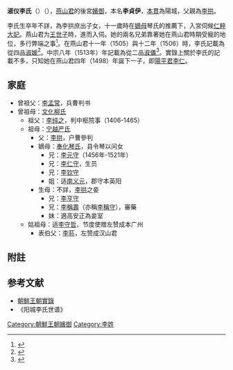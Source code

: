 '''淑仪李氏'''（'''{{lang|ko|이정이}}'''）（{{bd|15世纪|？|？|}}），[[燕山君|燕山君]]的後宮[[嬪御|嬪御]]，本名'''李貞伊'''，[[本貫|本貫]]為陽城，父親為[[李拱|李拱]]。

李氏生卒年不詳，為李拱庶出子女，十一歲時在[[嫡母|嫡母]]琴氏的推薦下，入宮伺候[[仁粹大妃|仁粹大妃]]。燕山君为[[王世子|王世子]]時，進而入伺。她的兩名兄弟靠著她在燕山君時期受寵的地位，多行弊端之事<ref>{{Cite web |url=http://sillok.history.go.kr/inspection/insp_king.jsp?tid=wka&pos=0&tabid=w&mTree=0&inResult=0&indextype=1&keyword=%E8%B2%9E%E4%BC%8A |title=中宗實錄16卷,7年（1512）8月7日記錄1번째기사 |access-date=2014-05-22 |archive-date=2014-05-22 |archive-url=https://web.archive.org/web/20140522212853/http://sillok.history.go.kr/inspection/insp_king.jsp?tid=wka&pos=0&tabid=w&mTree=0&inResult=0&indextype=1&keyword=%E8%B2%9E%E4%BC%8A |dead-url=no }}</ref>。在燕山君十一年（1505）與十二年（1506）時，李氏記載為從四品[[淑媛|淑媛]]<ref>{{Cite web |url=http://sillok.history.go.kr/inspection/insp_king.jsp?tid=wja&pos=0&mTree=0&inResult=0&indextype=1&keyword=%E6%9D%8E%E6%B7%91%E5%AA%9B |title=燕山君日記59卷,11年（1505） 9月19日記錄1 |access-date=2014-05-22 |archive-date=2014-05-22 |archive-url=https://web.archive.org/web/20140522195846/http://sillok.history.go.kr/inspection/insp_king.jsp?tid=wja&pos=0&mTree=0&inResult=0&indextype=1&keyword=%E6%9D%8E%E6%B7%91%E5%AA%9B |dead-url=no }}</ref>。中宗八年（1513年）年記載為從二品[[淑儀|淑儀]]<ref>{{Cite web |url=http://sillok.history.go.kr/inspection/insp_king.jsp?tid=wka&pos=0&tabid=w&mTree=0&inResult=0&indextype=1&keyword=%E6%9D%8E%E6%B7%91%E5%84%80 |title=中宗實錄17卷,8年（1513）1月7日記錄3 |access-date=2014-05-22 |archive-date=2014-05-22 |archive-url=https://web.archive.org/web/20140522195804/http://sillok.history.go.kr/inspection/insp_king.jsp?tid=wka&pos=0&tabid=w&mTree=0&inResult=0&indextype=1&keyword=%E6%9D%8E%E6%B7%91%E5%84%80 |dead-url=no }}</ref>。實錄上關於李氏的記載不多，只知她在燕山君四年（1498）年誕下一子，即[[陽平君|陽平君李仁]]。

==家庭==
*曾祖父：[[李孟常|李孟常]]，兵曹判书
*曾祖母：[[文化柳氏|文化柳氏]]
**祖父：[[李纯之|李纯之]]，判中枢院事（1406-1465）
**祖母：[[宁越严氏|宁越严氏]]
***父：[[李拱|李拱]]，户曹參判
***嫡母：[[奉化琴氏|奉化琴氏]]，县令琴以问女
****兄：[[李元守|李元守]]（1456年-1521年）
****兄：[[李仁守|李仁守]]，生员
****兄：[[李钦守|李钦守]]
****姐：适[[南义元|南义元]]，郡守本英阳
***生母：不詳，[[李拱|李拱]]之妾
****兄：[[李亨守|李亨守]]
****兄：[[李稱壽|李稱壽]]（亦稱[[李稱守|李稱守]]），審藥
****妹：適高安正為妾室
**姑祖母：适[[李守哲|李守哲]]，节度使赠左赞成本广州
***表伯父：[[李荪|李荪]]，左赞成汉山君

==附註==

{{Reflist|25em}}

==参考文献==
*[http://sillok.history.go.kr/main/main.jsp 朝鮮王朝實錄] {{Wayback|url=http://sillok.history.go.kr/main/main.jsp |date=20150905161523 }}
*《阳城李氏世谱》

[[Category:朝鮮王朝嬪御|Category:朝鮮王朝嬪御]]
[[Category:李姓|Category:李姓]]